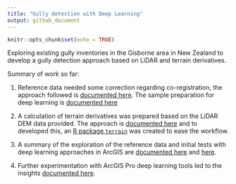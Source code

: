 ```yaml
---
title: "Gully detection with Deep Learning"
output: github_document
---
```


```r
knitr::opts_chunk$set(echo = TRUE)
```

Exploring existing gully inventories in the Gisborne area in New Zealand to develop a gully detection approach based on LiDAR and terrain derivatives. 

Summary of work so far:

1. Reference data needed some correction regarding co-registration, the approach followed is [documented here](https://loreabad6.github.io/Gullies/pre-processing/coregistration_approach.html). The sample preparation for deep learning is [documented here](https://loreabad6.github.io/Gullies/deep_learning/sample_preparation.html)

2. A calculation of terrain derivatives was prepared based on the LiDAR DEM data provided. The approach is [documented here](https://loreabad6.github.io/Gullies/pre-processing/terrain_derivatives.html) and to developed this, an [R package `terrain`](https://github.com/loreabad6/terrain) was created to ease the workflow. 

3. A summary of the exploration of the reference data and initial tests with deep learning approaches in ArcGIS are [documented here](https://loreabad6.github.io/Gullies/exploration/esda.html) and [here](https://loreabad6.github.io/Gullies/exploration/deepl1.html).

4. Further experimentation with ArcGIS Pro deep learning tools led to the insights [documented here](https://loreabad6.github.io/Gullies/exploration/deepl2.html).